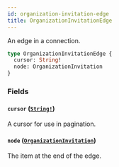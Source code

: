 ```yaml
---
id: organization-invitation-edge
title: OrganizationInvitationEdge
---
```


An edge in a connection.

```graphql
type OrganizationInvitationEdge {
  cursor: String!
  node: OrganizationInvitation
}
```

### Fields

#### `cursor` ([`String!`](/docs/api/scalars/string))

A cursor for use in pagination.

#### `node` ([`OrganizationInvitation`](/docs/api/objects/organization-invitation))

The item at the end of the edge.
